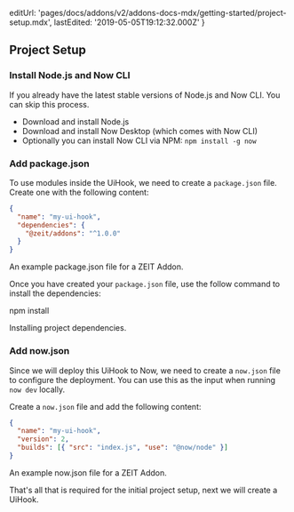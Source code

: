 
  editUrl:
    'pages/docs/addons/v2/addons-docs-mdx/getting-started/project-setup.mdx',
  lastEdited: '2019-05-05T19:12:32.000Z'
}

## Project Setup

### Install Node.js and Now CLI

<Note>
  If you already have the latest stable versions of Node.js and Now CLI. You can
  skip this process.
</Note>

- Download and install Node.js
- Download and install Now Desktop (which comes with Now CLI)
- Optionally you can install Now CLI via NPM: `npm install -g now`

### Add package.json

To use modules inside the UiHook, we need to create a `package.json` file. Create one with the following content:

```json
{
  "name": "my-ui-hook",
  "dependencies": {
    "@zeit/addons": "^1.0.0"
  }
}
```

<Caption>
  An example <InlineCode>package.json</InlineCode> file for a ZEIT Addon.
</Caption>

Once you have created your `package.json` file, use the follow command to install the dependencies:

<TerminalInput>npm install</TerminalInput>
<Caption>Installing project dependencies.</Caption>

### Add now.json

Since we will deploy this UiHook to Now, we need to create a `now.json` file to configure the deployment. You can use this as the input when running `now dev` locally.

Create a `now.json` file and add the following content:

```json
{
  "name": "my-ui-hook",
  "version": 2,
  "builds": [{ "src": "index.js", "use": "@now/node" }]
}
```

<Caption>
  An example <InlineCode>now.json</InlineCode> file for a ZEIT Addon.
</Caption>

That's all that is required for the initial project setup, next we will create a UiHook.
